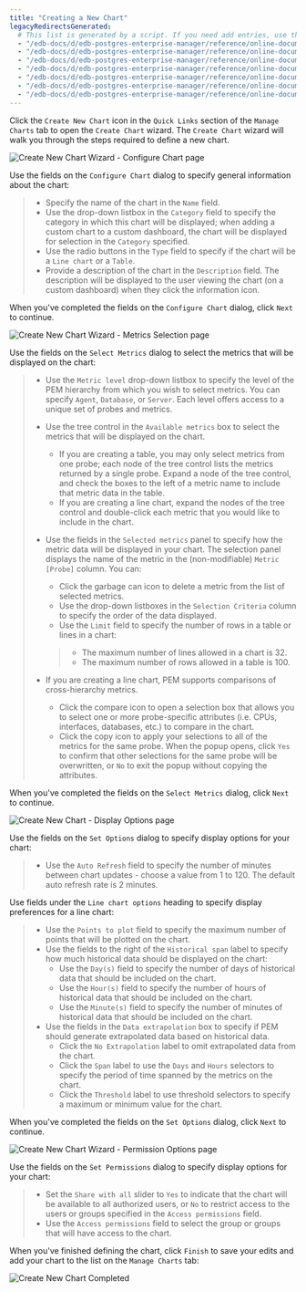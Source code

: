 ```yaml
---
title: "Creating a New Chart"
legacyRedirectsGenerated:
  # This list is generated by a script. If you need add entries, use the `legacyRedirects` key.
  - "/edb-docs/d/edb-postgres-enterprise-manager/reference/online-documentation/7.12/pem_create_new_chart.html"
  - "/edb-docs/d/edb-postgres-enterprise-manager/reference/online-documentation/7.14/pem_create_new_chart.html"
  - "/edb-docs/d/edb-postgres-enterprise-manager/reference/online-documentation/7.15/pem_create_new_chart.html"
  - "/edb-docs/d/edb-postgres-enterprise-manager/reference/online-documentation/7.16/pem_create_new_chart.html"
  - "/edb-docs/d/edb-postgres-enterprise-manager/reference/online-documentation/7.6/pem_create_new_chart.html"
  - "/edb-docs/d/edb-postgres-enterprise-manager/reference/online-documentation/7.7/pem_create_new_chart.html"
  - "/edb-docs/d/edb-postgres-enterprise-manager/reference/online-documentation/7.8/pem_create_new_chart.html"
---
```


<div id="pem_create_new_chart" class="registered_link"></div>

Click the `Create New Chart` icon in the `Quick Links` section of the `Manage Charts` tab to open the `Create Chart` wizard. The `Create Chart` wizard will walk you through the steps required to define a new chart.

![Create New Chart Wizard - Configure Chart page](../../images/pem_create_new_chart_conf_chart.png)

Use the fields on the `Configure Chart` dialog to specify general information about the chart:

> -   Specify the name of the chart in the `Name` field.
> -   Use the drop-down listbox in the `Category` field to specify the category in which this chart will be displayed; when adding a custom chart to a custom dashboard, the chart will be displayed for selection in the `Category` specified.
> -   Use the radio buttons in the `Type` field to specify if the chart will be a `Line chart` or a `Table`.
> -   Provide a description of the chart in the `Description` field. The description will be displayed to the user viewing the chart (on a custom dashboard) when they click the information icon.

When you've completed the fields on the `Configure Chart` dialog, click `Next` to continue.

![Create New Chart Wizard - Metrics Selection page](../../images/pem_create_new_chart_select_metrics.png)

Use the fields on the `Select Metrics` dialog to select the metrics that will be displayed on the chart:

> -   Use the `Metric level` drop-down listbox to specify the level of the PEM hierarchy from which you wish to select metrics. You can specify `Agent`, `Database`, or `Server`. Each level offers access to a unique set of probes and metrics.
>
> -   Use the tree control in the `Available metrics` box to select the metrics that will be displayed on the chart.
>
>     -   If you are creating a table, you may only select metrics from one probe; each node of the tree control lists the metrics returned by a single probe. Expand a node of the tree control, and check the boxes to the left of a metric name to include that metric data in the table.
>     -   If you are creating a line chart, expand the nodes of the tree control and double-click each metric that you would like to include in the chart.
>
> -   Use the fields in the `Selected metrics` panel to specify how the metric data will be displayed in your chart. The selection panel displays the name of the metric in the (non-modifiable) `Metric [Probe]` column. You can:
>
>     -   Click the garbage can icon to delete a metric from the list of selected metrics.
>     -   Use the drop-down listboxes in the `Selection Criteria` column to specify the order of the data displayed.
>     -   Use the `Limit` field to specify the number of rows in a table or lines in a chart:
>
>     > -   The maximum number of lines allowed in a chart is 32.
>     > -   The maximum number of rows allowed in a table is 100.
>
> -   If you are creating a line chart, PEM supports comparisons of cross-hierarchy metrics.
>
>     -   Click the compare icon to open a selection box that allows you to select one or more probe-specific attributes (i.e. CPUs, interfaces, databases, etc.) to compare in the chart.
>     -   Click the copy icon to apply your selections to all of the metrics for the same probe. When the popup opens, click `Yes` to confirm that other selections for the same probe will be overwritten, or `No` to exit the popup without copying the attributes.

When you've completed the fields on the `Select Metrics` dialog, click `Next` to continue.

![Create New Chart - Display Options page](../../images/pem_create_new_chart_set_options.png)

Use the fields on the `Set Options` dialog to specify display options for your chart:

> -   Use the `Auto Refresh` field to specify the number of minutes between chart updates - choose a value from 1 to 120. The default auto refresh rate is 2 minutes.

Use fields under the `Line chart options` heading to specify display preferences for a line chart:

> -   Use the `Points to plot` field to specify the maximum number of points that will be plotted on the chart.
> -   Use the fields to the right of the `Historical span` label to specify how much historical data should be displayed on the chart:
>     -   Use the `Day(s)` field to specify the number of days of historical data that should be included on the chart.
>     -   Use the `Hour(s)` field to specify the number of hours of historical data that should be included on the chart.
>     -   Use the `Minute(s)` field to specify the number of minutes of historical data that should be included on the chart.
> -   Use the fields in the `Data extrapolation` box to specify if PEM should generate extrapolated data based on historical data.
>     -   Click the `No Extrapolation` label to omit extrapolated data from the chart.
>     -   Click the `Span` label to use the `Days` and `Hours` selectors to specify the period of time spanned by the metrics on the chart.
>     -   Click the `Threshold` label to use threshold selectors to specify a maximum or minimum value for the chart.

When you've completed the fields on the `Set Options` dialog, click `Next` to continue.

![Create New Chart Wizard - Permission Options page](../../images/pem_manage_charts_set_permissions.png)

Use the fields on the `Set Permissions` dialog to specify display options for your chart:

> -   Set the `Share with all` slider to `Yes` to indicate that the chart will be available to all authorized users, or `No` to restrict access to the users or groups specified in the `Access permissions` field.
> -   Use the `Access permissions` field to select the group or groups that will have access to the chart.

When you've finished defining the chart, click `Finish` to save your edits and add your chart to the list on the `Manage Charts` tab:

![Create New Chart Completed](../../images/pem_manage_charts_completed.png)
